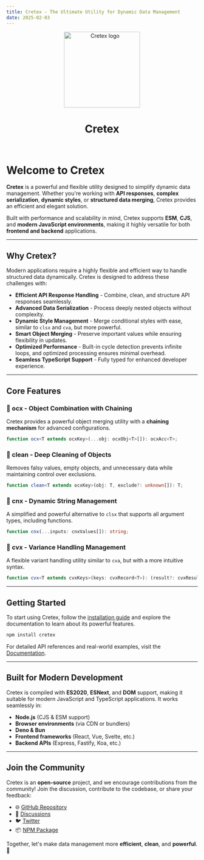 ```yaml
---
title: Cretex - The Ultimate Utility for Dynamic Data Management
date: 2025-02-03
---
```


<p align="center">
  <img src="cretex-logo.svg" width="200px" align="center" alt="Cretex logo" />
  <h1 align="center">Cretex</h1>
</p>

<br />

# **Welcome to Cretex**

**Cretex** is a powerful and flexible utility designed to simplify dynamic data management. Whether you're working with **API responses**, **complex serialization**, **dynamic styles**, or **structured data merging**, Cretex provides an efficient and elegant solution.

Built with performance and scalability in mind, Cretex supports **ESM**, **CJS**, and **modern JavaScript environments**, making it highly versatile for both **frontend and backend** applications.

---

## **Why Cretex?**

Modern applications require a highly flexible and efficient way to handle structured data dynamically. Cretex is designed to address these challenges with:

- **Efficient API Response Handling** - Combine, clean, and structure API responses seamlessly.
- **Advanced Data Serialization** - Process deeply nested objects without complexity.
- **Dynamic Style Management** - Merge conditional styles with ease, similar to `clsx` and `cva`, but more powerful.
- **Smart Object Merging** - Preserve important values while ensuring flexibility in updates.
- **Optimized Performance** - Built-in cycle detection prevents infinite loops, and optimized processing ensures minimal overhead.
- **Seamless TypeScript Support** - Fully typed for enhanced developer experience.

---

## **Core Features**

### **🔹 ocx - Object Combination with Chaining**

Cretex provides a powerful object merging utility with a **chaining mechanism** for advanced configurations.

```ts
function ocx<T extends ocxKey>(...obj: ocxObj<T>[]): ocxAcc<T>;
```

### **🔹 clean - Deep Cleaning of Objects**

Removes falsy values, empty objects, and unnecessary data while maintaining control over exclusions.

```ts
function clean<T extends ocxKey>(obj: T, exclude?: unknown[]): T;
```

### **🔹 cnx - Dynamic String Management**

A simplified and powerful alternative to `clsx` that supports all argument types, including functions.

```ts
function cnx(...inputs: cnxValues[]): string;
```

### **🔹 cvx - Variance Handling Management**

A flexible variant handling utility similar to `cva`, but with a more intuitive syntax.

```ts
function cvx<T extends cvxKeys>(keys: cvxRecord<T>): (result?: cvxResult<T>) => string;
```

---

## **Getting Started**

To start using Cretex, follow the [installation guide](./installation) and explore the documentation to learn about its powerful features.

```bash
npm install cretex
```

For detailed API references and real-world examples, visit the [Documentation](./started).

---

## **Built for Modern Development**

Cretex is compiled with **ES2020**, **ESNext**, and **DOM** support, making it suitable for modern JavaScript and TypeScript applications. It works seamlessly in:

- **Node.js** (CJS & ESM support)
- **Browser environments** (via CDN or bundlers)
- **Deno & Bun**
- **Frontend frameworks** (React, Vue, Svelte, etc.)
- **Backend APIs** (Express, Fastify, Koa, etc.)

---

## **Join the Community**

Cretex is an **open-source** project, and we encourage contributions from the community! Join the discussion, contribute to the codebase, or share your feedback:

- 🌐 [GitHub Repository](https://github.com/ilkhoeri/cretex)
- 💬 [Discussions](https://github.com/ilkhoeri/cretex/discussions)
- 🐦 [Twitter](https://twitter.com/ilkhoeri)
- 📦 [NPM Package](https://www.npmjs.com/package/cretex)

Together, let's make data management more **efficient**, **clean**, and **powerful**. 🚀

